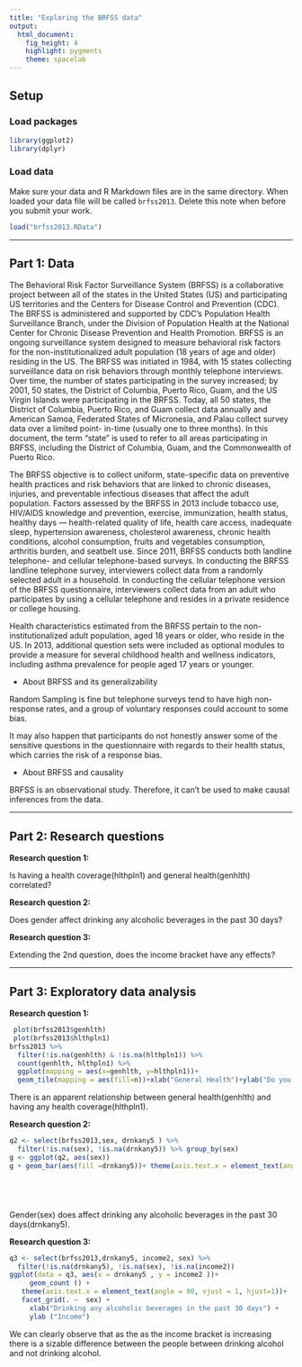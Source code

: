 ---
title: "Exploring the BRFSS data"
output: 
  html_document: 
    fig_height: 4
    highlight: pygments
    theme: spacelab
---

## Setup

### Load packages

```{r load-packages, message = FALSE}
library(ggplot2)
library(dplyr)
```

### Load data

Make sure your data and R Markdown files are in the same directory. When loaded
your data file will be called `brfss2013`. Delete this note when before you submit 
your work. 

```{r load-data}
load("brfss2013.RData")
```



* * *

## Part 1: Data

The Behavioral Risk Factor Surveillance System (BRFSS) is a collaborative project between all of the states in the United States (US) and participating US territories and the Centers for Disease Control and Prevention (CDC). The BRFSS is administered and supported by CDC’s Population Health Surveillance Branch, under the Division of Population Health at the National Center for Chronic Disease Prevention and Health Promotion. BRFSS is an ongoing surveillance system designed to measure behavioral risk factors for the non-institutionalized adult population (18 years of age and older) residing in the US. The BRFSS was initiated in 1984, with 15 states collecting surveillance data on risk behaviors through monthly telephone interviews. Over time, the number of states participating in the survey increased; by 2001, 50 states, the District of Columbia, Puerto Rico, Guam, and the US Virgin Islands were participating in the BRFSS. Today, all 50 states, the District of Columbia, Puerto Rico, and Guam collect data annually and American Samoa, Federated States of Micronesia, and Palau collect survey data over a limited point- in-time (usually one to three months). In this document, the term “state” is used to refer to all areas participating in BRFSS, including the District of Columbia, Guam, and the Commonwealth of Puerto Rico.

The BRFSS objective is to collect uniform, state-specific data on preventive health practices and risk behaviors that are linked to chronic diseases, injuries, and preventable infectious diseases that affect the adult population. Factors assessed by the BRFSS in 2013 include tobacco use, HIV/AIDS knowledge and prevention, exercise, immunization, health status, healthy days — health-related quality of life, health care access, inadequate sleep, hypertension awareness, cholesterol awareness, chronic health conditions, alcohol consumption, fruits and vegetables consumption, arthritis burden, and seatbelt use. Since 2011, BRFSS conducts both landline telephone- and cellular telephone-based surveys. In conducting the BRFSS landline telephone survey, interviewers collect data from a randomly selected adult in a household. In conducting the cellular telephone version of the BRFSS questionnaire, interviewers collect data from an adult who participates by using a cellular telephone and resides in a private residence or college housing.

Health characteristics estimated from the BRFSS pertain to the non-institutionalized adult population, aged 18 years or older, who reside in the US. In 2013, additional question sets were included as optional modules to provide a measure for several childhood health and wellness indicators, including asthma prevalence for people aged 17 years or younger.

- About BRFSS and its generalizability

Random Sampling is fine but telephone surveys tend to have high non-response rates, and a group of voluntary responses could account to some bias.

It may also happen that participants do not honestly answer some of the sensitive questions in the questionnaire with regards to their health status, which carries the risk of a response bias.

- About BRFSS and causality

BRFSS is an observational study. Therefore, it can’t be used to make causal inferences from the data.

* * *

## Part 2: Research questions

**Research question 1:**

Is having a health coverage(hlthpln1) and general health(genhlth) correlated?

**Research question 2:**

Does gender affect drinking any alcoholic beverages in the past 30 days?

**Research question 3:**

Extending the 2nd question, does the income bracket have any effects?

* * *

## Part 3: Exploratory data analysis


**Research question 1:**

```{r}
 plot(brfss2013$genhlth)
 plot(brfss2013$hlthpln1)
brfss2013 %>%
  filter(!is.na(genhlth) & !is.na(hlthpln1)) %>%
  count(genhlth, hlthpln1) %>%
  ggplot(mapping = aes(x=genhlth, y=hlthpln1))+
  geom_tile(mapping = aes(fill=n))+xlab("General Health")+ylab("Do you have Health coverage?")

```

There is an apparent relationship between general health(genhlth) and having any health coverage(hlthpln1).


**Research question 2:**

```{r}
q2 <- select(brfss2013,sex, drnkany5 ) %>%
  filter(!is.na(sex), !is.na(drnkany5)) %>% group_by(sex)
g <- ggplot(q2, aes(sex))
g + geom_bar(aes(fill =drnkany5))+ theme(axis.text.x = element_text(angle = 90, vjust = 1, hjust=1))






```

Gender(sex) does affect drinking any alcoholic beverages in the past 30 days(drnkany5).

**Research question 3:**

```{r}
q3 <- select(brfss2013,drnkany5, income2, sex) %>% 
  filter(!is.na(drnkany5), !is.na(sex), !is.na(income2))
ggplot(data = q3, aes(x = drnkany5 , y = income2 ))+
     geom_count () +
   theme(axis.text.x = element_text(angle = 90, vjust = 1, hjust=1))+
   facet_grid(. ~  sex) +
     xlab("Drinking any alcoholic beverages in the past 30 days") +
     ylab ("Income")
```

We can clearly observe that as the as the income bracket is increasing there is a sizable difference between the people between drinking alcohol and not drinking alcohol.

